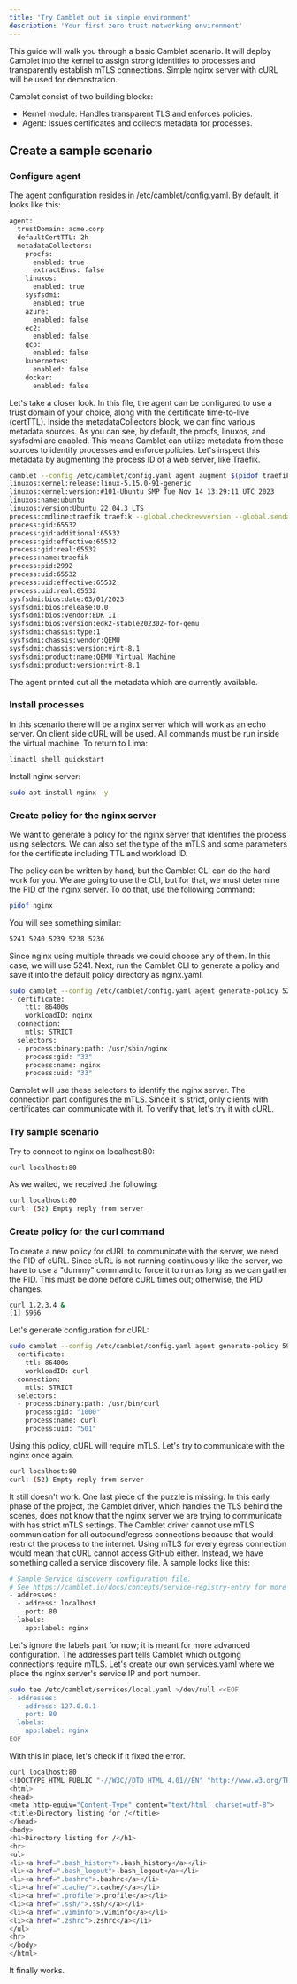 ```yaml
---
title: 'Try Camblet out in simple environment'
description: 'Your first zero trust networking environment'
---
```


This guide will walk you through a basic Camblet scenario.
It will deploy Camblet into the kernel to assign strong identities to processes and transparently establish mTLS connections.
Simple nginx server with cURL will be used for demostration.

Camblet consist of two building blocks:

- Kernel module: Handles transparent TLS and enforces policies.
- Agent: Issues certificates and collects metadata for processes.

## Create a sample scenario

### Configure agent

The agent configuration resides in /etc/camblet/config.yaml.
By default, it looks like this:

```sh
agent:
  trustDomain: acme.corp
  defaultCertTTL: 2h
  metadataCollectors:
    procfs:
      enabled: true
      extractEnvs: false
    linuxos:
      enabled: true
    sysfsdmi:
      enabled: true
    azure:
      enabled: false
    ec2:
      enabled: false
    gcp:
      enabled: false
    kubernetes:
      enabled: false
    docker:
      enabled: false
```

Let's take a closer look. In this file, the agent can be configured to use a trust domain of your choice, along with the certificate time-to-live (certTTL).
Inside the metadataCollectors block, we can find various metadata sources.
As you can see, by default, the procfs, linuxos, and sysfsdmi are enabled.
This means Camblet can utilize metadata from these sources to identify processes and enforce policies.
Let's inspect this metadata by augmenting the process ID of a web server, like Traefik.

```sh
camblet --config /etc/camblet/config.yaml agent augment $(pidof traefik)
linuxos:kernel:release:linux-5.15.0-91-generic
linuxos:kernel:version:#101-Ubuntu SMP Tue Nov 14 13:29:11 UTC 2023
linuxos:name:ubuntu
linuxos:version:Ubuntu 22.04.3 LTS
process:cmdline:traefik traefik --global.checknewversion --global.sendanonymoususage --entrypoints.metrics.address=:9100/tcp --entrypoints.traefik.address=:9000/tcp --entrypoints.web.address=:8000/tcp --entrypoints.websecure.address=:8443/tcp --api.dashboard=true --ping=true --metrics.prometheus=true --metrics.prometheus.entrypoint=metrics --providers.kubernetescrd --providers.kubernetesingress --providers.kubernetesingress.ingressendpoint.publishedservice=kube-system/traefik --entrypoints.websecure.http.tls=true
process:gid:65532
process:gid:additional:65532
process:gid:effective:65532
process:gid:real:65532
process:name:traefik
process:pid:2992
process:uid:65532
process:uid:effective:65532
process:uid:real:65532
sysfsdmi:bios:date:03/01/2023
sysfsdmi:bios:release:0.0
sysfsdmi:bios:vendor:EDK II
sysfsdmi:bios:version:edk2-stable202302-for-qemu
sysfsdmi:chassis:type:1
sysfsdmi:chassis:vendor:QEMU
sysfsdmi:chassis:version:virt-8.1
sysfsdmi:product:name:QEMU Virtual Machine
sysfsdmi:product:version:virt-8.1
```

The agent printed out all the metadata which are currently available.

### Install processes

In this scenario there will be a nginx server which will work as an echo server.
On client side cURL will be used.
All commands must be run inside the virtual machine. To return to Lima:

```sh
limactl shell quickstart
```

Install nginx server:

```sh
sudo apt install nginx -y
```

### Create policy for the nginx server

We want to generate a policy for the nginx server that identifies the process using selectors.
We can also set the type of the mTLS and some parameters for the certificate including TTL and workload ID.

The policy can be written by hand, but the Camblet CLI can do the hard work for you. We are going to use the CLI, but for that, we must determine the PID of the nginx server. To do that, use the following command:

```sh
pidof nginx
```

You will see something similar:

```sh
5241 5240 5239 5238 5236
```

Since nginx using multiple threads we could choose any of them.
In this case, we will use 5241.
Next, run the Camblet CLI to generate a policy and save it into the default policy directory as nginx.yaml.

```sh
sudo camblet --config /etc/camblet/config.yaml agent generate-policy 5241 nginx | sudo tee /etc/camblet/policies/nginx.yaml
- certificate:
    ttl: 86400s
    workloadID: nginx
  connection:
    mtls: STRICT
  selectors:
  - process:binary:path: /usr/sbin/nginx
    process:gid: "33"
    process:name: nginx
    process:uid: "33"
```

Camblet will use these selectors to identify the nginx server. The connection part configures the mTLS. Since it is strict, only clients with certificates can communicate with it. To verify that, let's try it with cURL.

### Try sample scenario

Try to connect to nginx on localhost:80:

```sh
curl localhost:80
```

As we waited, we received the following:

```sh
curl localhost:80
curl: (52) Empty reply from server
```

### Create policy for the curl command

To create a new policy for cURL to communicate with the server, we need the PID of cURL. 
Since cURL is not running continuously like the server, we have to use a "dummy" command to force it to run as long as we can gather the PID. 
This must be done before cURL times out; otherwise, the PID changes.

```sh
curl 1.2.3.4 &
[1] 5966
```

Let's generate configuration for cURL:

```sh
sudo camblet --config /etc/camblet/config.yaml agent generate-policy 5966 curl | sudo tee /etc/camblet/policies/curl-simple.yaml
- certificate:
    ttl: 86400s
    workloadID: curl
  connection:
    mtls: STRICT
  selectors:
  - process:binary:path: /usr/bin/curl
    process:gid: "1000"
    process:name: curl
    process:uid: "501"
```

Using this policy, cURL will require mTLS. Let's try to communicate with the nginx once again.

```bash
curl localhost:80
curl: (52) Empty reply from server
```

It still doesn't work. One last piece of the puzzle is missing. In this early phase of the project, the Camblet driver, which handles the TLS behind the scenes, does not know that the nginx server we are trying to communicate with has strict mTLS settings. The Camblet driver cannot use mTLS communication for all outbound/egress connections because that would restrict the process to the internet. Using mTLS for every egress connection would mean that cURL cannot access GitHub either. Instead, we have something called a service discovery file. A sample looks like this:

```sh
# Sample Service discovery configuration file.
# See https://camblet.io/docs/concepts/service-registry-entry for more information.
- addresses:
  - address: localhost
    port: 80
  labels:
    app:label: nginx
```

Let's ignore the labels part for now; it is meant for more advanced configuration. The addresses part tells Camblet which outgoing connections require mTLS. Let's create our own services.yaml where we place the nginx server's service IP and port number.

```sh
sudo tee /etc/camblet/services/local.yaml >/dev/null <<EOF
- addresses:
  - address: 127.0.0.1
    port: 80
  labels:
    app:label: nginx
EOF
```

With this in place, let's check if it fixed the error.

```sh
curl localhost:80
<!DOCTYPE HTML PUBLIC "-//W3C//DTD HTML 4.01//EN" "http://www.w3.org/TR/html4/strict.dtd">
<html>
<head>
<meta http-equiv="Content-Type" content="text/html; charset=utf-8">
<title>Directory listing for /</title>
</head>
<body>
<h1>Directory listing for /</h1>
<hr>
<ul>
<li><a href=".bash_history">.bash_history</a></li>
<li><a href=".bash_logout">.bash_logout</a></li>
<li><a href=".bashrc">.bashrc</a></li>
<li><a href=".cache/">.cache/</a></li>
<li><a href=".profile">.profile</a></li>
<li><a href=".ssh/">.ssh/</a></li>
<li><a href=".viminfo">.viminfo</a></li>
<li><a href=".zshrc">.zshrc</a></li>
</ul>
<hr>
</body>
</html>
```

It finally works.